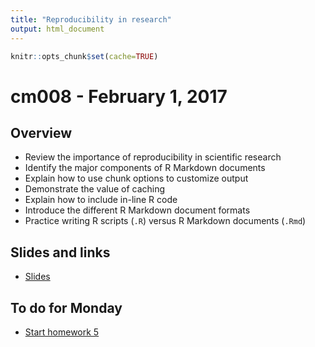 ```yaml
---
title: "Reproducibility in research"
output: html_document
---
```


```r
knitr::opts_chunk$set(cache=TRUE)
```

# cm008 - February 1, 2017

## Overview

* Review the importance of reproducibility in scientific research
* Identify the major components of R Markdown documents
* Explain how to use chunk options to customize output
* Demonstrate the value of caching
* Explain how to include in-line R code
* Introduce the different R Markdown document formats
* Practice writing R scripts (`.R`) versus R Markdown documents (`.Rmd`)

## Slides and links

* [Slides](extras/cm008_slides.html)

## To do for Monday

* [Start homework 5]()


